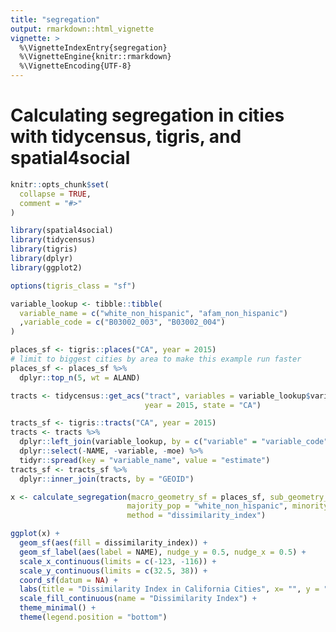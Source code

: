 ```yaml
---
title: "segregation"
output: rmarkdown::html_vignette
vignette: >
  %\VignetteIndexEntry{segregation}
  %\VignetteEngine{knitr::rmarkdown}
  %\VignetteEncoding{UTF-8}
---
```


# Calculating segregation in cities with tidycensus, tigris, and spatial4social

```r
knitr::opts_chunk$set(
  collapse = TRUE,
  comment = "#>"
)
```

```r
library(spatial4social)
library(tidycensus)
library(tigris)
library(dplyr)
library(ggplot2)
```

```r
options(tigris_class = "sf")
```

```r
variable_lookup <- tibble::tibble(
  variable_name = c("white_non_hispanic", "afam_non_hispanic")
  ,variable_code = c("B03002_003", "B03002_004")
)

places_sf <- tigris::places("CA", year = 2015)
# limit to biggest cities by area to make this example run faster
places_sf <- places_sf %>%
  dplyr::top_n(5, wt = ALAND)

tracts <- tidycensus::get_acs("tract", variables = variable_lookup$variable_code,
                              year = 2015, state = "CA")

tracts_sf <- tigris::tracts("CA", year = 2015)
tracts <- tracts %>%
  dplyr::left_join(variable_lookup, by = c("variable" = "variable_code")) %>%
  dplyr::select(-NAME, -variable, -moe) %>%
  tidyr::spread(key = "variable_name", value = "estimate")
tracts_sf <- tracts_sf %>%
  dplyr::inner_join(tracts, by = "GEOID")
```

```r
x <- calculate_segregation(macro_geometry_sf = places_sf, sub_geometry_sf = tracts_sf,
                          majority_pop = "white_non_hispanic", minority_pop = "afam_non_hispanic",
                          method = "dissimilarity_index")
```

```r
ggplot(x) +
  geom_sf(aes(fill = dissimilarity_index)) +
  geom_sf_label(aes(label = NAME), nudge_y = 0.5, nudge_x = 0.5) +
  scale_x_continuous(limits = c(-123, -116)) +
  scale_y_continuous(limits = c(32.5, 38)) +
  coord_sf(datum = NA) +
  labs(title = "Dissimilarity Index in California Cities", x= "", y = "") +
  scale_fill_continuous(name = "Dissimilarity Index") +
  theme_minimal() +
  theme(legend.position = "bottom")
```

